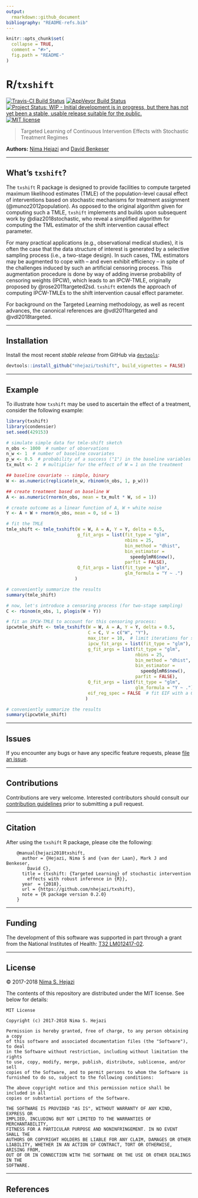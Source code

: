 ```yaml
---
output:
  rmarkdown::github_document
bibliography: "README-refs.bib"
---
```


<!-- README.md is generated from README.Rmd. Please edit that file -->

```r
knitr::opts_chunk$set(
  collapse = TRUE,
  comment = "#>",
  fig.path = "README-"
)
```
<!-- [![Coverage Status](https://img.shields.io/codecov/c/github/nhejazi/txshift/master.svg)](https://codecov.io/github/nhejazi/txshift?branch=master) -->

# R/`txshift`

[![Travis-CI Build Status](https://travis-ci.org/nhejazi/txshift.svg?branch=master)](https://travis-ci.org/nhejazi/txshift)
[![AppVeyor Build  Status](https://ci.appveyor.com/api/projects/status/github/nhejazi/txshift?branch=master&svg=true)](https://ci.appveyor.com/project/nhejazi/txshift)
[![Project Status: WIP - Initial development is in progress, but there has not yet been a stable, usable release suitable for the public.](http://www.repostatus.org/badges/latest/wip.svg)](http://www.repostatus.org/#wip)
[![MIT license](http://img.shields.io/badge/license-MIT-brightgreen.svg)](http://opensource.org/licenses/MIT)

> Targeted Learning of Continuous Intervention Effects with Stochastic Treatment
> Regimes

__Authors:__ [Nima Hejazi](https://nimahejazi.org) and [David
Benkeser](https://www.benkeserstatistics.com/)

---

## What's `txshift`?

The `txshift` R package is designed to provide facilities to compute targeted
maximum likelihood estimates (TMLE) of the population-level causal effect of
interventions based on stochastic mechanisms for treatment assignment
(@munoz2012population). As opposed to the original algorithm given for computing
such a TMLE, `txshift ` implements and builds upon subsequent work by
@diaz2018stochastic, who reveal a simplified algorithm for computing the TML
estimator of the shift intervention causal effect parameter.

For many practical applications (e.g., observational medical studies), it is
often the case that the data structure of interest is generated by a selective
sampling process (i.e., a two-stage design). In such cases, TML estimators may
be augmented to cope with -- and even exhibit efficiency -- in spite of the
challenges induced by such an artificial censoring process. This augmentation
procedure is done by way of adding inverse probability of censoring weights
(IPCW), which leads to an IPCW-TMLE, originally proposed by
@rose2011targeted2sd. `txshift` extends the approach of computing IPCW-TMLEs to
the shift intervention causal effect parameter.

For background on the Targeted Learning methodology, as well as recent advances,
the canonical references are @vdl2011targeted and @vdl2018targeted.

---

## Installation

Install the most recent _stable release_ from GitHub via
[`devtools`](https://www.rstudio.com/products/rpackages/devtools/):

```r
devtools::install_github("nhejazi/txshift", build_vignettes = FALSE)
```

---

## Example

To illustrate how `txshift` may be used to ascertain the effect of a treatment,
consider the following example:

```r
library(txshift)
library(condensier)
set.seed(429153)

# simulate simple data for tmle-shift sketch
n_obs <- 1000  # number of observations
n_w <- 1  # number of baseline covariates
p_w <- 0.5  # probability of a success ("1") in the baseline variables
tx_mult <- 2  # multiplier for the effect of W = 1 on the treatment

## baseline covariate -- simple, binary
W <- as.numeric(replicate(n_w, rbinom(n_obs, 1, p_w)))

## create treatment based on baseline W
A <- as.numeric(rnorm(n_obs, mean = tx_mult * W, sd = 1))

# create outcome as a linear function of A, W + white noise
Y <- A + W + rnorm(n_obs, mean = 0, sd = 1)

# fit the TMLE
tmle_shift <- tmle_txshift(W = W, A = A, Y = Y, delta = 0.5,
                           g_fit_args = list(fit_type = "glm",
                                             nbins = 25,
                                             bin_method = "dhist",
                                             bin_estimator =
                                               speedglmR6$new(),
                                             parfit = FALSE),
                           Q_fit_args = list(fit_type = "glm",
                                             glm_formula = "Y ~ .")
                          )

# conveniently summarize the results
summary(tmle_shift)

# now, let's introduce a censoring process (for two-stage sampling)
C <- rbinom(n_obs, 1, plogis(W + Y))

# fit an IPCW-TMLE to account for this censoring process:
ipcwtmle_shift <- tmle_txshift(W = W, A = A, Y = Y, delta = 0.5,
                               C = C, V = c("W", "Y"),
                               max_iter = 10,  # limit iterations for speed
                               ipcw_fit_args = list(fit_type = "glm"),
                               g_fit_args = list(fit_type = "glm",
                                                 nbins = 25,
                                                 bin_method = "dhist",
                                                 bin_estimator =
                                                   speedglmR6$new(),
                                                 parfit = FALSE),
                               Q_fit_args = list(fit_type = "glm",
                                                 glm_formula = "Y ~ ."),
                               eif_reg_spec = FALSE  # fit EIF with a GLM
                              )

# conveniently summarize the results
summary(ipcwtmle_shift)
```

---

## Issues

If you encounter any bugs or have any specific feature requests, please [file an
issue](https://github.com/nhejazi/txshift/issues).

---

## Contributions

Contributions are very welcome. Interested contributors should consult our
[contribution
guidelines](https://github.com/nhejazi/txshift/blob/master/CONTRIBUTING.md)
prior to submitting a pull request.

---

## Citation

After using the `txshift` R package, please cite the following:

        @manual{hejazi2018txshift,
          author = {Hejazi, Nima S and {van der Laan}, Mark J and Benkeser,
            David C},
          title = {txshift: {Targeted Learning} of stochastic intervention
            effects with robust inference in {R}},
          year  = {2018},
          url = {https://github.com/nhejazi/txshift},
          note = {R package version 0.2.0}
        }

---

## Funding

The development of this software was supported in part through a grant from the
National Institutes of Health: [T32
LM012417-02](https://projectreporter.nih.gov/project_info_description.cfm?aid=9248418&icde=37849831&ddparam=&ddvalue=&ddsub=&cr=1&csb=default&cs=ASC&pball=).

---

## License

&copy; 2017-2018 [Nima S. Hejazi](https://nimahejazi.org)

The contents of this repository are distributed under the MIT license. See below
for details:
```
MIT License

Copyright (c) 2017-2018 Nima S. Hejazi

Permission is hereby granted, free of charge, to any person obtaining a copy
of this software and associated documentation files (the "Software"), to deal
in the Software without restriction, including without limitation the rights
to use, copy, modify, merge, publish, distribute, sublicense, and/or sell
copies of the Software, and to permit persons to whom the Software is
furnished to do so, subject to the following conditions:

The above copyright notice and this permission notice shall be included in all
copies or substantial portions of the Software.

THE SOFTWARE IS PROVIDED "AS IS", WITHOUT WARRANTY OF ANY KIND, EXPRESS OR
IMPLIED, INCLUDING BUT NOT LIMITED TO THE WARRANTIES OF MERCHANTABILITY,
FITNESS FOR A PARTICULAR PURPOSE AND NONINFRINGEMENT. IN NO EVENT SHALL THE
AUTHORS OR COPYRIGHT HOLDERS BE LIABLE FOR ANY CLAIM, DAMAGES OR OTHER
LIABILITY, WHETHER IN AN ACTION OF CONTRACT, TORT OR OTHERWISE, ARISING FROM,
OUT OF OR IN CONNECTION WITH THE SOFTWARE OR THE USE OR OTHER DEALINGS IN THE
SOFTWARE.
```

---

## References

